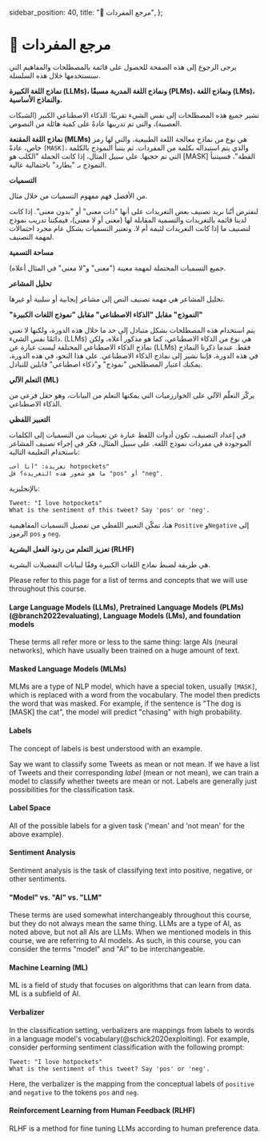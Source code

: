   sidebar_position: 40,
  title: "📙 مرجع المفردات",
};

# 📙 مرجع المفردات

يرجى الرجوع إلى هذه الصفحة للحصول على قائمة بالمصطلحات والمفاهيم التي سنستخدمها خلال هذه السلسلة.

**نماذج اللغة الكبيرة (LLMs)، ونماذج اللغة المدربة مسبقًا (PLMs)، ونماذج اللغة (LMs)، والنماذج الأساسية.**

تشير جميع هذه المصطلحات إلى نفس الشيء تقريبًا: الذكاء الاصطناعي الكبير (الشبكات العصبية)، والتي تم تدريبها عادةً على كمية هائلة من النصوص.

**نماذج اللغة المقنعة (MLMs)**
هي نوع من نماذج معالجة اللغة الطبيعية، والتي لها رمز خاص، عادةً `[MASK]`، والذي يتم استبداله بكلمة من المفردات. ثم يتنبأ النموذج بالكلمة التي تم حجبها. على سبيل المثال، إذا كانت الجملة "الكلب هو [MASK] القطة"، فسيتنبأ النموذج بـ "يطارد" باحتمالية عالية.

**التسميات**

من الأفضل فهم مفهوم التسميات من خلال مثال.

لنفترض أنّنا نريد تصنيف بعض التغريدات على أنها "ذات معنى" أو "بدون معنى". إذا كانت لدينا قائمة بالتغريدات والتسمية المقابلة لها (معنى أو لا معنى)، فيمكننا تدريب نموذج لتصنيف ما إذا كانت التغريدات لئيمة أم لا. وتعتبر التسميات بشكل عام مجرد احتمالات لمهمة التصنيف.

**مساحة التسمية**

جميع التسميات المحتملة لمهمة معينة ("معنى" و"لا معنى" في المثال أعلاه).

**تحليل المشاعر**

تحليل المشاعر هي مهمة تصنيف النص إلى مشاعر إيجابية أو سلبية أو غيرها.

**"النموذج" مقابل "الذكاء الاصطناعي" مقابل "نموذج اللغات الكبيرة"**

يتم استخدام هذه المصطلحات بشكل متبادل إلى حد ما خلال هذه الدورة، ولكنها لا تعني دائمًا نفس الشيء. (LLMs) هي نوع من الذكاء الاصطناعي، كما هو مذكور أعلاه، ولكن نماذج الذكاء الاصطناعي المختلفة ليست عبارة عن (LLMs) فقط. عندما ذكرنا النماذج في هذه الدورة، فإننا نشير إلى نماذج الذكاء الاصطناعي. على هذا النحو، في هذه الدورة، يمكنك اعتبار المصطلحين "نموذج" و"ذكاء اصطناعي" قابلين للتبادل.

**التعلم الآلي (ML)**

يركّز التعلّم الآلي على الخوارزميات التي يمكنها التعلم من البيانات، وهو حقل فرعي من الذكاء الاصطناعي.

**التعبير اللفظي**

في إعداد التصنيف، تكون أدوات اللفظ عبارة عن تعيينات من التسميات إلى الكلمات الموجودة في مفردات نموذج اللغة. على سبيل المثال، فكر في إجراء تصنيف المشاعر باستخدام التعليمة التالية:
```
تغريدة: "أنا أحب hotpockets"
ما هو شعور هذه التغريدة؟ قل "pos" أو "neg".
```
بالإنجليزية:
```
Tweet: "I love hotpockets"
What is the sentiment of this tweet? Say 'pos' or 'neg'.
```

هنا، تمكّن التعبير اللفظي من تفصيل التسميات المفاهيمية `Positive` و`Negative` إلى الرموز `pos` و `neg`.

**تعزيز التعلم من ردود الفعل البشرية (RLHF)**

هي طريقة لضبط نماذج اللغات الكبيرة وفقًا لبيانات التفضيلات البشرية.

Please refer to this page for a list of terms and concepts that we will use throughout this course.

#### Large Language Models (LLMs), Pretrained Language Models (PLMs)(@branch2022evaluating), Language Models (LMs), and foundation models

These terms all refer more or less to the same thing: large AIs (neural networks), which have usually been trained
on a huge amount of text.

#### Masked Language Models (MLMs)

MLMs are a type of NLP model, which have a special token, usually `[MASK]`, which is
replaced with a word from the vocabulary. The model then predicts the word that
was masked. For example, if the sentence is "The dog is [MASK] the cat", the model
will predict "chasing" with high probability.

#### Labels

The concept of labels is best understood with an example.

Say we want to classify some Tweets as mean or not mean. If we have a list of Tweets and
their corresponding _label_ (mean or not mean), we can train a model to classify
whether tweets are mean or not. Labels are generally just possibilities for the
classification task.

#### Label Space

All of the possible labels for a given task ('mean' and 'not mean' for the above example).

#### Sentiment Analysis

Sentiment analysis is the task of classifying text into positive, negative, or other sentiments.

#### "Model" vs. "AI" vs. "LLM"

These terms are used somewhat interchangeably throughout this course, but they do
not always mean the same thing. LLMs are a type of AI, as noted above, but not all AIs are LLMs.
When we mentioned models in this course, we are referring to AI models. As such, in this course,
you can consider the terms "model" and "AI" to be interchangeable.

#### Machine Learning (ML)

ML is a field of study that focuses on algorithms that
can learn from data. ML is a subfield of AI.

#### Verbalizer

In the classification setting, verbalizers are mappings from labels to words in
a language model's vocabulary(@schick2020exploiting). For example, consider
performing sentiment classification with the following prompt:

```text
Tweet: "I love hotpockets"
What is the sentiment of this tweet? Say 'pos' or 'neg'.
```

Here, the verbalizer is the mapping from the conceptual labels of `positive` and `negative` to the tokens `pos` and `neg`.

#### Reinforcement Learning from Human Feedback (RLHF)

RLHF is a method for fine tuning LLMs according to human preference data.

<Glossary />
